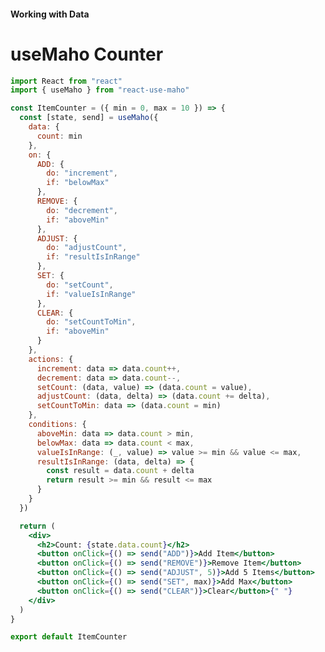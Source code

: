 #### Working with Data

# useMaho Counter

```jsx
import React from "react"
import { useMaho } from "react-use-maho"

const ItemCounter = ({ min = 0, max = 10 }) => {
  const [state, send] = useMaho({
    data: {
      count: min
    },
    on: {
      ADD: {
        do: "increment",
        if: "belowMax"
      },
      REMOVE: {
        do: "decrement",
        if: "aboveMin"
      },
      ADJUST: {
        do: "adjustCount",
        if: "resultIsInRange"
      },
      SET: {
        do: "setCount",
        if: "valueIsInRange"
      },
      CLEAR: {
        do: "setCountToMin",
        if: "aboveMin"
      }
    },
    actions: {
      increment: data => data.count++,
      decrement: data => data.count--,
      setCount: (data, value) => (data.count = value),
      adjustCount: (data, delta) => (data.count += delta),
      setCountToMin: data => (data.count = min)
    },
    conditions: {
      aboveMin: data => data.count > min,
      belowMax: data => data.count < max,
      valueIsInRange: (_, value) => value >= min && value <= max,
      resultIsInRange: (data, delta) => {
        const result = data.count + delta
        return result >= min && result <= max
      }
    }
  })

  return (
    <div>
      <h2>Count: {state.data.count}</h2>
      <button onClick={() => send("ADD")}>Add Item</button>
      <button onClick={() => send("REMOVE")}>Remove Item</button>
      <button onClick={() => send("ADJUST", 5)}>Add 5 Items</button>
      <button onClick={() => send("SET", max)}>Add Max</button>
      <button onClick={() => send("CLEAR")}>Clear</button>{" "}
    </div>
  )
}

export default ItemCounter
```
